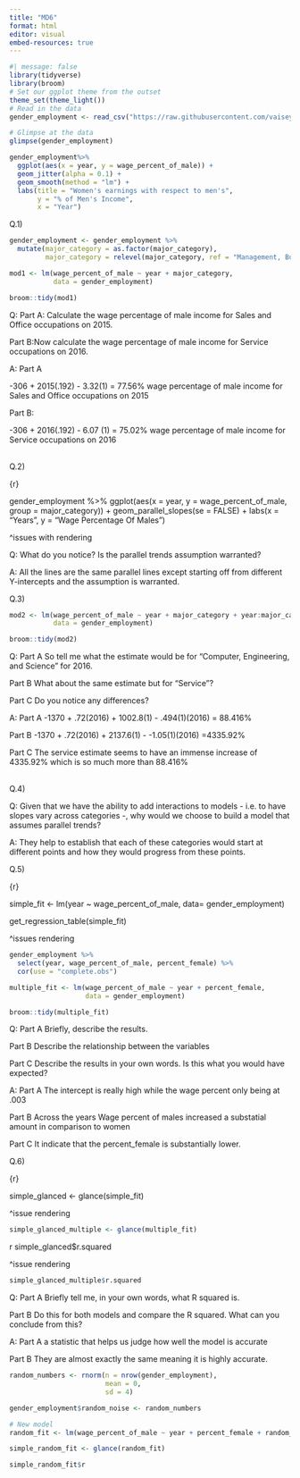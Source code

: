 ```yaml
---
title: "MD6"
format: html
editor: visual
embed-resources: true
---
```


```r
#| message: false
library(tidyverse)
library(broom)
# Set our ggplot theme from the outset
theme_set(theme_light())
# Read in the data 
gender_employment <- read_csv("https://raw.githubusercontent.com/vaiseys/dav-course/main/Data/gender_employment.csv")

# Glimpse at the data 
glimpse(gender_employment)
```

```r
gender_employment%>% 
  ggplot(aes(x = year, y = wage_percent_of_male)) +
  geom_jitter(alpha = 0.1) + 
  geom_smooth(method = "lm") + 
  labs(title = "Women's earnings with respect to men's", 
       y = "% of Men's Income", 
       x = "Year")
```

Q.1)

```r
gender_employment <- gender_employment %>% 
  mutate(major_category = as.factor(major_category), 
         major_category = relevel(major_category, ref = "Management, Business, and Financial"))
```

```r
mod1 <- lm(wage_percent_of_male ~ year + major_category,
           data = gender_employment) 

broom::tidy(mod1)
```

Q: Part A: Calculate the wage percentage of male income for Sales and Office occupations on 2015.

Part B:Now calculate the wage percentage of male income for Service occupations on 2016.

A: Part A

-306 + 2015(.192) - 3.32(1) = 77.56% wage percentage of male income for Sales and Office occupations on 2015

Part B:

-306 + 2016(.192) - 6.07 (1) = 75.02% wage percentage of male income for Service occupations on 2016

\
Q.2)

{r}

gender_employment %\>% 
 ggplot(aes(x = year, y = wage_percent_of_male,
 group = major_category)) +
 geom_parallel_slopes(se = FALSE) +
 labs(x = "Years",
 y = "Wage Percentage Of Males")

\^issues with rendering

Q: What do you notice? Is the parallel trends assumption warranted?

A: All the lines are the same parallel lines except starting off from different Y-intercepts and the assumption is warranted.

Q.3)

```r
mod2 <- lm(wage_percent_of_male ~ year + major_category + year:major_category,
           data = gender_employment)

broom::tidy(mod2)
```

Q: Part A So tell me what the estimate would be for "Computer, Engineering, and Science" for 2016.

Part B What about the same estimate but for "Service"?

Part C Do you notice any differences?

A: Part A -1370 + .72(2016) + 1002.8(1) - .494(1)(2016) = 88.416%

Part B -1370 + .72(2016) + 2137.6(1) - -1.05(1)(2016) =4335.92%

Part C The service estimate seems to have an immense increase of 4335.92% which is so much more than 88.416%

\
Q.4)

Q: Given that we have the ability to add interactions to models - i.e. to have slopes vary across categories -, why would we choose to build a model that assumes parallel trends?

A: They help to establish that each of these categories would start at different points and how they would progress from these points.

Q.5)

{r}

simple_fit \<- lm(year \~ wage_percent_of_male,
 data= gender_employment)

get_regression_table(simple_fit)

\^issues rendering

```r
gender_employment %>% 
  select(year, wage_percent_of_male, percent_female) %>% 
  cor(use = "complete.obs")
```

```r
multiple_fit <- lm(wage_percent_of_male ~ year + percent_female,
                   data = gender_employment)

broom::tidy(multiple_fit)
```

Q: Part A Briefly, describe the results.

Part B Describe the relationship between the variables

Part C Describe the results in your own words. Is this what you would have expected?

A: Part A The intercept is really high while the wage percent only being at .003

Part B Across the years Wage percent of males increased a substatial amount in comparison to women

Part C It indicate that the percent_female is substantially lower.

Q.6)

{r}

simple_glanced \<- glance(simple_fit)

\^issue rendering

```r
simple_glanced_multiple <- glance(multiple_fit)
```

{r}

simple_glanced\$r.squared

\^issue rendering

```r
simple_glanced_multiple$r.squared
```

Q: Part A Briefly tell me, in your own words, what R squared is.

Part B Do this for both models and compare the R squared. What can you conclude from this?

A: Part A a statistic that helps us judge how well the model is accurate

Part B They are almost exactly the same meaning it is highly accurate.

```r
random_numbers <- rnorm(n = nrow(gender_employment), 
                        mean = 0, 
                        sd = 4)
```

```r
gender_employment$random_noise <- random_numbers

# New model 
random_fit <- lm(wage_percent_of_male ~ year + percent_female + random_noise, data = gender_employment)
```

```r
simple_random_fit <- glance(random_fit)
```

```r
simple_random_fit$r
```
